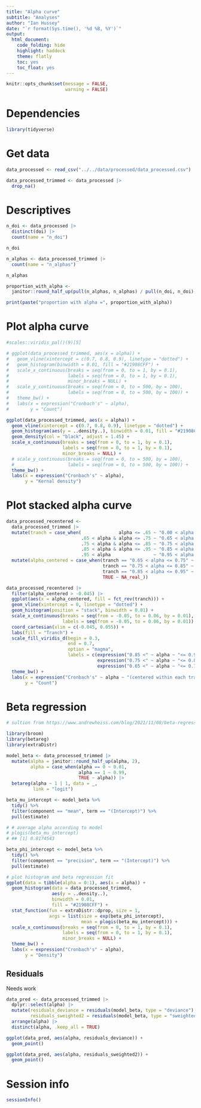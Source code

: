 ```yaml
---
title: "Alpha curve"
subtitle: "Analyses"
author: "Ian Hussey"
date: "`r format(Sys.time(), '%d %B, %Y')`"
output:
  html_document:
    code_folding: hide
    highlight: haddock
    theme: flatly
    toc: yes
    toc_float: yes
---
```


```r

knitr::opts_chunk$set(message = FALSE, 
                      warning = FALSE)

```

# Dependencies

```r

library(tidyverse)

```

# Get data

```r

data_processed <- read_csv("../../data/processed/data_processed.csv")

data_processed_trimmed <- data_processed |>
  drop_na()

```

# Descriptives

```r

n_doi <- data_processed |>
  distinct(doi) |>
  count(name = "n_doi") 

n_doi

n_alphas <- data_processed_trimmed |>
  count(name = "n_alphas")

n_alphas

proportion_with_alpha <- 
  janitor::round_half_up(pull(n_alphas, n_alphas) / pull(n_doi, n_doi), 2)

print(paste("proportion with alpha =", proportion_with_alpha))

```

# Plot alpha curve

```r

#scales::viridis_pal()(9)[5]

# ggplot(data_processed_trimmed, aes(x = alpha)) +
#   geom_vline(xintercept = c(0.7, 0.8, 0.9), linetype = "dotted") +
#   geom_histogram(binwidth = 0.01, fill = "#21908CFF") +
#   scale_x_continuous(breaks = seq(from = 0, to = 1, by = 0.1),
#                      labels = seq(from = 0, to = 1, by = 0.1),
#                      minor_breaks = NULL) +
#   scale_y_continuous(breaks = seq(from = 0, to = 500, by = 100),
#                      labels = seq(from = 0, to = 500, by = 100)) +
#   theme_bw() +
#   labs(x = expression("Cronbach's" ~ alpha),
#        y = "Count")

ggplot(data_processed_trimmed, aes(x = alpha)) +
  geom_vline(xintercept = c(0.7, 0.8, 0.9), linetype = "dotted") +
  geom_histogram(aes(y = ..density..), binwidth = 0.01, fill = "#21908CFF") +
  geom_density(col = "black", adjust = 1.45) +
  scale_x_continuous(breaks = seq(from = 0, to = 1, by = 0.1),
                     labels = seq(from = 0, to = 1, by = 0.1),
                     minor_breaks = NULL) +
  # scale_y_continuous(breaks = seq(from = 0, to = 500, by = 100),
  #                    labels = seq(from = 0, to = 500, by = 100)) +
  theme_bw() +
  labs(x = expression("Cronbach's" ~ alpha),
       y = "Kernal density")

```

# Plot stacked alpha curve

```r

data_processed_recentered <- 
  data_processed_trimmed |>
  mutate(tranch = case_when(              alpha <= .65 ~ "0.00 < alpha <= 0.65",
                            .65 < alpha & alpha <= .75 ~ "0.65 < alpha <= 0.75",
                            .75 < alpha & alpha <= .85 ~ "0.75 < alpha <= 0.85",
                            .85 < alpha & alpha <= .95 ~ "0.85 < alpha <= 0.95",
                            .95 < alpha                ~ "0.95 < alpha <= 1.00")) |>
  mutate(alpha_centered = case_when(tranch == "0.65 < alpha <= 0.75" ~ alpha - .7,
                                    tranch == "0.75 < alpha <= 0.85" ~ alpha - .8,
                                    tranch == "0.85 < alpha <= 0.95" ~ alpha - .9,
                                    TRUE ~ NA_real_))

data_processed_recentered |>
  filter(alpha_centered > -0.045) |>
  ggplot(aes(x = alpha_centered, fill = fct_rev(tranch))) +
  geom_vline(xintercept = 0, linetype = "dotted") +
  geom_histogram(position = "stack", binwidth = 0.01) +
  scale_x_continuous(breaks = seq(from = -0.05, to = 0.06, by = 0.01),
                     labels = seq(from = -0.05, to = 0.06, by = 0.01)) +
  coord_cartesian(xlim = c(-0.045, 0.055)) +
  labs(fill = "Tranch") +
  scale_fill_viridis_d(begin = 0.3, 
                       end = 0.7,
                       option = "magma",
                       labels = c(expression("0.85 <" ~ alpha ~ "<= 0.95"),
                                  expression("0.75 <" ~ alpha ~ "<= 0.85"),
                                  expression("0.65 <" ~ alpha ~ "<= 0.75"))) +
  theme_bw() +
  labs(x = expression("Cronbach's" ~ alpha ~ "(centered within each tranch)"),
       y = "Count")

```

# Beta regression

```r

# sultion from https://www.andrewheiss.com/blog/2021/11/08/beta-regression-guide/#interpreting-coefficients

library(broom)            
library(betareg)          
library(extraDistr)       

model_beta <- data_processed_trimmed |>
  mutate(alpha = janitor::round_half_up(alpha, 2),
         alpha = case_when(alpha == 0 ~ 0.01,
                           alpha == 1 ~ 0.99,
                           TRUE ~ alpha)) |>
  betareg(alpha ~ 1 | 1, data = _, 
          link = "logit")

beta_mu_intercept <- model_beta %>% 
  tidy() %>% 
  filter(component == "mean", term == "(Intercept)") %>% 
  pull(estimate)

# # average alpha according to model
# plogis(beta_mu_intercept)
# ## [1] 0.8174543

beta_phi_intercept <- model_beta %>% 
  tidy() %>% 
  filter(component == "precision", term == "(Intercept)") %>% 
  pull(estimate)

# plot histogram and beta regression fit
ggplot(data = tibble(alpha = 0:1), aes(x = alpha)) + 
  geom_histogram(data = data_processed_trimmed,
                 aes(y = ..density..), 
                 binwidth = 0.01, 
                 fill = "#21908CFF") +
  stat_function(fun = extraDistr::dprop, size = 1,
                args = list(size = exp(beta_phi_intercept), 
                            mean = plogis(beta_mu_intercept))) +
  scale_x_continuous(breaks = seq(from = 0, to = 1, by = 0.1),
                     labels = seq(from = 0, to = 1, by = 0.1),
                     minor_breaks = NULL) +
  theme_bw() +
  labs(x = expression("Cronbach's" ~ alpha),
       y = "Density")

```

## Residuals

Needs work

```r

data_pred <- data_processed_trimmed |>
  dplyr::select(alpha) |>
  mutate(residuals_deviance = residuals(model_beta, type = "deviance"),
         residuals_sweighted2 = residuals(model_beta, type = "sweighted2")) |>
  arrange(alpha) |>
  distinct(alpha, .keep_all = TRUE)

ggplot(data_pred, aes(alpha, residuals_deviance)) +
  geom_point()

ggplot(data_pred, aes(alpha, residuals_sweighted2)) +
  geom_point()

```

# Session info

```r

sessionInfo()

```
